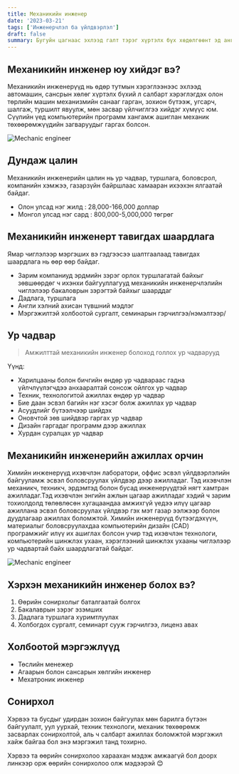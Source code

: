 ```yaml
---
title: Механикийн инженер
date: '2023-03-21'
tags: ['Инженерчлэл ба үйлдвэрлэл']
draft: false
summary: Бугуйн цагнаас эхлээд галт тэрэг хүртэлх бүх хөдөлгөөнт эд анги, төхөөрөмжийг механик инженерүүд зохион бүтээсэн бөгөөд энэ нь инженерийн бүх чиглэлийг хамарсан өргөн хүрээний ойлголт юм.
---
```


## Механикийн инженер юу хийдэг вэ?

Механикийн инженерүүд нь өдөр тутмын хэрэглээнээс эхлээд автомашин, сансрын хөлөг хүртэлх бүхий л салбарт хэрэглэгдэх олон төрлийн машин механизмийн санааг гарган, зохион бүтээж, угсарч, шалгаж, туршилт явуулж, мөн засвар үйлчиглгээ хийдэг хүмүүс юм. Сүүлийн үед компьютерийн программ хангамж ашиглан механик төхөөрөмжүүдийн загваруудыг гаргах болсон.

![Mechanic engineer](https://c1.wallpaperflare.com/preview/751/1006/413/mechanical-engineering-gear-miniature-figures-locksmith.jpg)

## Дундаж цалин

Механикийн инженерийн цалин нь ур чадвар, туршлага, боловсрол, компанийн хэмжээ, газарзүйн байршлаас хамааран ихээхэн ялгаатай байдаг.

- Олон улсад нэг жилд : 28,000-166,000 доллар
- Монгол улсад нэг сард : 800,000-5,000,000 төгрөг

## Механикийн инженерт тавигдах шаардлага

Ямар чиглэлээр мэргэших вэ гэдгээсээ шалтгаалаад тавигдах шаардлага нь өөр өөр байдаг.

- Зарим компаниуд эрдмийн зэрэг орлох туршлагатай байхыг зөвшөөрдөг ч ихэнхи байгууллагууд механикийн инженерчлэлийн чиглэлээр бакаловрын зэрэгтэй байхыг шаарддаг
- Дадлага, туршлага
- Англи хэлний ахисан түвшний мэдлэг
- Мэргэжилтэй холбоотой сургалт, семинарын гэрчилгээ/нэмэлтээр/

## Ур чадвар

> Амжилттай механикийн инженер болоход голлох ур чадварууд

Үүнд:

- Харилцааны болон бичгийн өндөр ур чадвараас гадна үйлчлүүлэгчдээ анхааралтай сонсож ойлгох ур чадвар
- Техник, технологитой ажиллах өндөр ур чадвар
- Бие даан эсвэл багийн нэг хэсэг болж ажиллах ур чадвар
- Асуудлийг бүтээлчээр шийдэх
- Оновчтой зөв шийдвэр гаргах ур чадвар
- Дизайн гаргадаг программ дээр ажиллах
- Хурдан суралцах ур чадвар

## Механикийн инженерийн ажиллах орчин

Химийн инженерүүд ихэвчлэн лаборатори, оффис эсвэл үйлдвэрлэлийн байгууламж эсвэл боловсруулах үйлдвэр дээр ажилладаг. Тэд ихэвчлэн механикч, техникч, эрдэмтэд болон бусад инженерүүдтэй нягт хамтран ажилладаг.Тэд ихэвчлэн энгийн ажлын цагаар ажилладаг хэдий ч зарим тохиолдолд төлөвлөсөн хугацаандаа амжихгүй үедээ илүү цагаар ажиллана эсвэл боловсруулах үйлдвэр гэх мэт газар ээлжээр болон дуудлагаар ажиллах боломжтой. Химийн инженерүүд бүтээгдэхүүн, материалыг боловсруулахдаа компьютерийн дизайн (CAD) програмжийг илүү их ашиглах болсон учир тэд ихэвчлэн технологи, компьютерийн шинжлэх ухаан, хэрэглээний шинжлэх ухааны чиглэлээр ур чадвартай байх шаардлагатай байдаг.

![Mechanic engineer](https://images.pexels.com/photos/162553/keys-workshop-mechanic-tools-162553.jpeg?cs=srgb&dl=pexels-pixabay-162553.jpg&fm=jpg)

## Хэрхэн механикийн инженер болох вэ?

1. Өөрийн сонирхолыг баталгаатай болгох
2. Бакалаврын зэрэг эзэмших
3. Дадлага туршлага хуримтлуулах
4. Холбогдох сургалт, семинарт сууж гэрчилгээ, лиценз авах

## Холбоотой мэргэжлүүд

- Төслийн менежер
- Агаарын болон сансарын хөлгийн инженер
- Мехатроник инженер

## Сонирхол

Хэрвээ та бусдыг удирдан зохион байгуулах мөн барилга бүтээн байгуулалт, уул уурхай, техник технологи, механик төхөөрөмж засварлах сонирхолтой, аль ч салбарт ажиллах боломжтой мэргэжил хайж байгаа бол энэ мэргэжил танд тохирно.

Хэрвээ та өөрийн сонирхолоо хараахан мэдэж амжаагүй бол доорх линкээр орж өөрийн сонирхолоо олж мэдээрэй 😊

